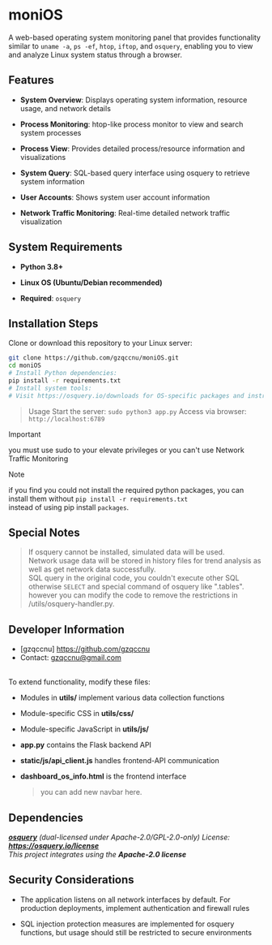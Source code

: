 # moniOS

A web-based operating system monitoring panel that provides functionality similar to `uname -a`, `ps -ef`, `htop`, `iftop`, and `osquery`, 
enabling you to view and analyze Linux system status through a browser.

## Features
- **System Overview**: Displays operating system information, resource usage, and network details

- **Process Monitoring**: htop-like process monitor to view and search system processes

- **Process View**: Provides detailed process/resource information and visualizations

- **System Query**: SQL-based query interface using osquery to retrieve system information

- **User Accounts**: Shows system user account information

- **Network Traffic Monitoring**: Real-time detailed network traffic visualization

## System Requirements
- **Python 3.8+**

- **Linux OS (Ubuntu/Debian recommended)**

- **Required**: `osquery`

## Installation Steps
Clone or download this repository to your Linux server:

```bash
git clone https://github.com/gzqccnu/moniOS.git
cd moniOS
# Install Python dependencies:
pip install -r requirements.txt
# Install system tools:
# Visit https://osquery.io/downloads for OS-specific packages and instructions
```
> Usage
> Start the server:
> `sudo python3 app.py`
> Access via browser:
> `http://localhost:6789`

> [!IMPORTANT]
> you must use sudo to your elevate privileges or you can't use Network Traffic Monitoring

> [!NOTE]
> if you find you could not install the required python packages, you can install them without `pip install -r requirements.txt` <br>
> instead of using pip install `packages`.

## Special Notes
> If osquery cannot be installed, simulated data will be used. <br>
> Network usage data will be stored in history files for trend analysis as well as get network data successfully.<br>
> SQL query in the original code, you couldn't execute other SQL otherwise `SELECT` and special command of osquery like ".tables".<br>
> however you can modify the code to remove the restrictions in /utils/osquery-handler.py. 

## Developer Information
- [gzqccnu] https://github.com/gzqccnu
- Contact: gzqccnu@gmail.com
<br>
To extend functionality, modify these files:

- Modules in **utils/** implement various data collection functions

- Module-specific CSS in **utils/css/**

- Module-specific JavaScript in **utils/js/**

- **app.py** contains the Flask backend API

- **static/js/api_client.js** handles frontend-API communication

- **dashboard_os_info.html** is the frontend interface
  > you can add new navbar here.

## Dependencies
*[**osquery**](https://github.com/osquery/osquery) (dual-licensed under Apache-2.0/GPL-2.0-only)*
*License: **https://osquery.io/license***
<br>
*This project integrates using the **Apache-2.0 license***

## Security Considerations
- The application listens on all network interfaces by default. For production deployments, implement authentication and firewall rules

- SQL injection protection measures are implemented for osquery functions, but usage should still be restricted to secure environments
